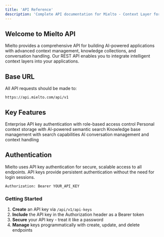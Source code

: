 ```yaml
---
title: 'API Reference'
description: 'Complete API documentation for Mielto - Context Layer for AI'
---
```


## Welcome to Mielto API

Mielto provides a comprehensive API for building AI-powered applications with advanced context management, knowledge collections, and conversation handling. Our REST API enables you to integrate intelligent context layers into your applications.

## Base URL

All API requests should be made to:
```
https://api.mielto.com/api/v1
```

## Key Features

<CardGroup cols={2}>
  <Card title="Authentication" icon="key">
    Enterprise API key authentication with role-based access control
  </Card>
  <Card title="Memories" icon="brain">
    Personal context storage with AI-powered semantic search
  </Card>
  <Card title="Collections" icon="folder">
    Knowledge base management with search capabilities
  </Card>
  <Card title="Conversations" icon="comments">
    AI conversation management and context handling
  </Card>
</CardGroup>

## Authentication

Mielto uses API key authentication for secure, scalable access to all endpoints. API keys provide persistent authentication without the need for login sessions.

```bash
Authorization: Bearer YOUR_API_KEY
```

### Getting Started

1. **Create** an API key via `/api/v1/api-keys`
2. **Include** the API key in the Authorization header as a Bearer token
3. **Secure** your API key - treat it like a password
4. **Manage** keys programmatically with create, update, and delete endpoints
